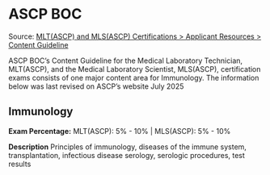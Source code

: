 # ASCP BOC {-}

Source: <a href="https://www.ascp.org/content/board-of-certification/get-credentialed#" target="_blank">MLT(ASCP) and MLS(ASCP) Certifications > Applicant Resources > Content Guideline</a>

ASCP BOC's Content Guideline for the Medical Laboratory Technician, MLT(ASCP), and the Medical Laboratory Scientist, MLS(ASCP), certification exams consists of one major content area for Immunology. The information below was last revised on ASCP's website July 2025

## **Immunology** {-}

**Exam Percentage:** MLT(ASCP): 5% - 10% | MLS(ASCP): 5% - 10%

**Description** Principles of immunology, diseases of the immune system, transplantation, infectious disease serology, serologic procedures, test results